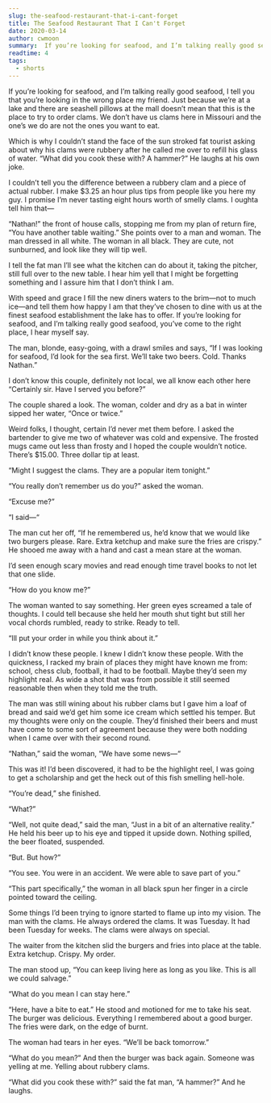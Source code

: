 ```yaml
---
slug: the-seafood-restaurant-that-i-cant-forget
title: The Seafood Restaurant That I Can't Forget
date: 2020-03-14
author: cwmoon
summary:  If you’re looking for seafood, and I’m talking really good seafood, I tell you that you’re looking in the wrong place my friend.
readtime: 4
tags:
  - shorts
---
```


If you’re looking for seafood, and I’m talking really good seafood, I tell you that you’re looking in the wrong place my friend. Just because we’re at a lake and there are seashell pillows at the mall doesn’t mean that this is the place to try to order clams. We don’t have us clams here in Missouri and the one’s we do are not the ones you want to eat. 

Which is why I couldn’t stand the face of the sun stroked fat tourist asking about why his clams were rubbery after he called me over to refill his glass of water. “What did you cook these with? A hammer?” He laughs at his own joke. 

I couldn’t tell you the difference between a rubbery clam and a piece of actual rubber. I make $3.25 an hour plus tips from people like you here my guy. I promise I’m never tasting eight hours worth of smelly clams. I oughta tell him that—

“Nathan!” the front of house calls, stopping me from my plan of return fire, “You have another table waiting.”  She points over to a man and woman. The man dressed in all white. The woman in all black. They are cute, not sunburned, and look like they will tip well. 

I tell the fat man I’ll see what the kitchen can do about it, taking the pitcher, still full over to the new table. I hear him yell that I might be forgetting something and I assure him that I don’t think I am. 

With speed and grace I fill the new diners waters to the brim—not to much ice—and tell them how happy I am that they’ve chosen to dine with us at the finest seafood establishment the lake has to offer. If you’re looking for seafood, and I’m talking really good seafood, you’ve come to the right place, I hear myself say. 

The man, blonde, easy-going, with a drawl smiles and says, “If I was looking for seafood, I’d look for the sea first. We’ll take two beers. Cold. Thanks Nathan.” 

I don’t know this couple, definitely not local, we all know each other here “Certainly sir. Have I served you before?”

The couple shared a look. The woman, colder and dry as a bat in winter sipped her water, “Once or twice.” 

Weird folks, I thought, certain I’d never met them before. I asked the bartender to give me two of whatever was cold and expensive. The frosted mugs came out less than frosty and I hoped the couple wouldn’t notice. There’s $15.00. Three dollar tip at least. 

“Might I suggest the clams. They are a popular item tonight.” 

“You really don’t remember us do you?” asked the woman.

“Excuse me?”

“I said—“

The man cut her off, “If he remembered us, he’d know that we would like two burgers please. Rare. Extra ketchup and make sure the fries are crispy.” He shooed me away with a hand and cast a mean stare at the woman. 

I’d seen enough scary movies and read enough time travel books to not let that one slide. 

“How do you know me?”

The woman wanted to say something. Her green eyes screamed a tale of thoughts. I could tell because she held her mouth shut tight but still her vocal chords rumbled, ready to strike. Ready to tell. 

“Ill put your order in while you think about it.” 

I didn’t know these people. I knew I didn’t know these people.  With the quickness, I racked my brain of places they might have known me from: school, chess club, football, it had to be football. Maybe they’d seen my highlight real. As wide a shot that was from possible it still seemed reasonable then when they told me the truth. 

The man was still wining about his rubber clams but I gave him a loaf of bread and said we’d get him some ice cream which settled his temper. But my thoughts were only on the couple. They’d finished their beers and must have come to some sort of agreement because they were both nodding when I came over with their second round. 

“Nathan,” said the woman, “We have some news—“ 

This was it! I’d been discovered, it had to be the highlight reel, I was going to get a scholarship and get the heck out of this fish smelling hell-hole. 

“You’re dead,” she finished. 

“What?” 

“Well, not quite dead,” said the man, “Just in a bit of an alternative reality.” He held his beer up to his eye and tipped it upside down. Nothing spilled, the beer floated, suspended. 

“But. But how?”
 
“You see. You were in an accident. We were able to save part of you.” 

“This part specifically,” the woman in all black spun her finger in a circle pointed toward the ceiling. 

Some things I’d been trying to ignore started to flame up into my vision. The man with the clams. He always ordered the clams. It was Tuesday. It had been Tuesday for weeks. The clams were always on special. 

The waiter from the kitchen slid the burgers and fries into place at the table. Extra ketchup. Crispy. My order. 

The man stood up, “You can keep living here as long as you like. This is all we could salvage.” 

“What do you mean I can stay here.”

“Here, have a bite to eat.” He stood and motioned for me to take his seat. The burger was delicious. Everything I remembered about a good burger. The fries were dark, on the edge of burnt. 

The woman had tears in her eyes. “We’ll be back tomorrow.”

“What do you mean?”  And then the burger was back again. Someone was yelling at me. Yelling about rubbery clams. 

“What did you cook these with?” said the fat man, “A hammer?” And he laughs. 







